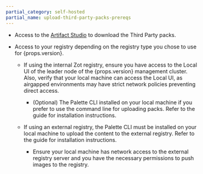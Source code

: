 ```yaml
---
partial_category: self-hosted
partial_name: upload-third-party-packs-prereqs
---
```


- Access to the [Artifact Studio](https://artifact-studio.spectrocloud.com/) to download the Third Party packs.

- Access to your registry depending on the registry type you chose to use for {props.version}.

  - If using the internal Zot registry, ensure you have access to the Local UI of the leader node of the {props.version} management cluster. Also, verify that your local machine can access the Local UI, as airgapped environments may have strict network policies preventing direct access.

    - (Optional) The Palette CLI installed on your local machine if you prefer to use the command line for uploading packs. Refer to the <VersionedLink text="Palette CLI" url="/automation/palette-cli"/> guide for installation instructions.

  - If using an external registry, the Palette CLI must be installed on your local machine to upload the content to the external registry. Refer to the <VersionedLink text="Palette CLI" url="/automation/palette-cli"/> guide for installation instructions.

    - Ensure your local machine has network access to the external registry server and you have the necessary permissions to push images to the registry.